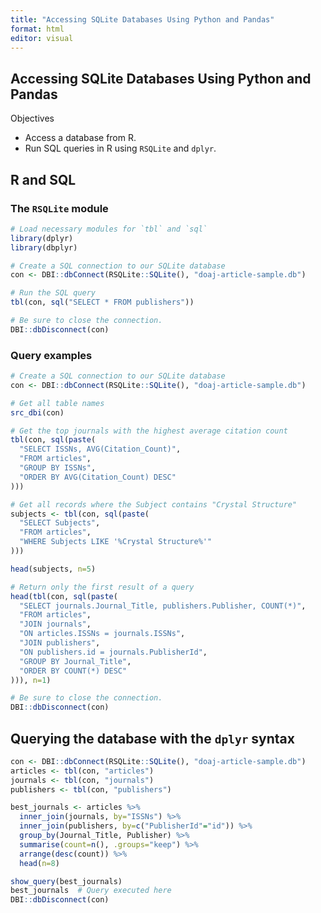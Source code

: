 ---
title: "Accessing SQLite Databases Using Python and Pandas"
format: html
editor: visual
---

## Accessing SQLite Databases Using Python and Pandas

Objectives

-   Access a database from R.
-   Run SQL queries in R using `RSQLite` and `dplyr`.

## R and SQL

### The `RSQLite` module

```{r}
# Load necessary modules for `tbl` and `sql`
library(dplyr)
library(dbplyr)
```

```{r}
# Create a SQL connection to our SQLite database
con <- DBI::dbConnect(RSQLite::SQLite(), "doaj-article-sample.db")

# Run the SQL query
tbl(con, sql("SELECT * FROM publishers"))

# Be sure to close the connection.
DBI::dbDisconnect(con)
```

### Query examples

```{r}
# Create a SQL connection to our SQLite database
con <- DBI::dbConnect(RSQLite::SQLite(), "doaj-article-sample.db")
```

```{r}
# Get all table names
src_dbi(con)
```

```{r}
# Get the top journals with the highest average citation count
tbl(con, sql(paste(
  "SELECT ISSNs, AVG(Citation_Count)",
  "FROM articles",
  "GROUP BY ISSNs",
  "ORDER BY AVG(Citation_Count) DESC"
)))
```

```{r}
# Get all records where the Subject contains "Crystal Structure"
subjects <- tbl(con, sql(paste(
  "SELECT Subjects",
  "FROM articles",
  "WHERE Subjects LIKE '%Crystal Structure%'"
)))

head(subjects, n=5)
```

```{r}
# Return only the first result of a query
head(tbl(con, sql(paste(
  "SELECT journals.Journal_Title, publishers.Publisher, COUNT(*)",
  "FROM articles",
  "JOIN journals",
  "ON articles.ISSNs = journals.ISSNs",
  "JOIN publishers",
  "ON publishers.id = journals.PublisherId",
  "GROUP BY Journal_Title",
  "ORDER BY COUNT(*) DESC"
))), n=1)
```

```{r}
# Be sure to close the connection.
DBI::dbDisconnect(con)
```

## Querying the database with the `dplyr` syntax

```{r}
con <- DBI::dbConnect(RSQLite::SQLite(), "doaj-article-sample.db")
articles <- tbl(con, "articles")
journals <- tbl(con, "journals")
publishers <- tbl(con, "publishers")

best_journals <- articles %>%
  inner_join(journals, by="ISSNs") %>%
  inner_join(publishers, by=c("PublisherId"="id")) %>%
  group_by(Journal_Title, Publisher) %>%
  summarise(count=n(), .groups="keep") %>%
  arrange(desc(count)) %>%
  head(n=8)

show_query(best_journals)
best_journals  # Query executed here
DBI::dbDisconnect(con)
```
